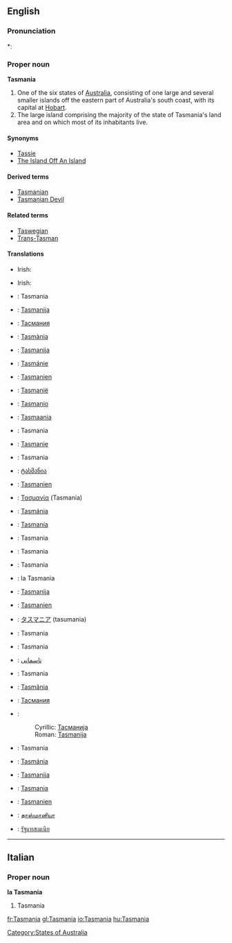==English==
{{wikipedia|Tasmania}}

===Pronunciation===
*: {{rhymes|eɪniə}}

===Proper noun===
'''Tasmania'''

# One of the six states of [[Australia]], consisting of one large and several smaller islands off the eastern part of Australia's south coast, with its capital at [[Hobart]].
# The large island comprising the majority of the state of Tasmania's land area and on which most of its inhabitants live.

====Synonyms====
* [[Tassie]] {{italbrac|colloquial}}
* [[The Island Off An Island]] {{italbrac|colloquial}}

====Derived terms====
* [[Tasmanian]]
* [[Tasmanian Devil]]

====Related terms====
* [[Taswegian]] {{italbrac|colloquial}}
* [[Trans-Tasman]] {{italbrac|colloquial}}

====Translations====
{{trans-top|Australian state}}
* Irish: {{t|ga|Tasmáin|f|alt=an Tasmáin}}
{{trans-mid}}
{{trans-bottom}}

{{trans-top|island comprising majority of state}}
* Irish: {{t|ga|Tasmáin|f|alt=an Tasmáin}}
{{trans-mid}}
{{trans-bottom}}

{{checktrans-top}}
* {{ttbc|Basque}}: Tasmania
* {{ttbc|Bosnian}}: [[Tasmanija]]
* {{ttbc|Bulgarian}}: [[Тасмания]]
* {{ttbc|Catalan}}: [[Tasmània]]
* {{ttbc|Croatian}}: [[Tasmanija]]
* {{ttbc|Czech}}: [[Tasmánie]]
* {{ttbc|Danish}}: [[Tasmanien]]
* {{ttbc|Dutch}}: [[Tasmanië]]
* {{ttbc|Esperanto}}: [[Tasmanio]]
* {{ttbc|Estonian}}: [[Tasmaania]]
* {{ttbc|Finnish}}: Tasmania
* {{ttbc|French}}: [[Tasmanie]] {{f}}
* {{ttbc|Galician}}: Tasmania
* {{ttbc|Georgian}}: [[ტასმანია]]
* {{ttbc|German}}: [[Tasmanien]]
* {{ttbc|Greek}}: [[Τασμανία]] (Tasmanía)
* {{ttbc|Hungarian}}: [[Tasmánia]]
* {{ttbc|Icelandic}}: [[Tasmanía]]
* {{ttbc|Ido}}: Tasmania
* {{ttbc|Indonesian}}: Tasmania
* {{ttbc|Interlingua}}: Tasmania
{{checktrans-mid}}
* {{ttbc|Italian}}: la Tasmania {{f}}
* {{ttbc|Lithuanian}}: [[Tasmanija]]
* {{ttbc|Luxembourgish}}: [[Tasmanien]]
* {{ttbc|Japanese}}: [[タスマニア]] (tasumania)
* {{ttbc|Norwegian}}: Tasmania
* {{ttbc|Norwegian Nynorsk}}: Tasmania
* {{ttbc|Persian}}: [[تاسمانی]]
* {{ttbc|Polish}}: Tasmania
* {{ttbc|Portuguese}}: [[Tasmânia]]
* {{ttbc|Russian}}: [[Тасмания]]
* {{ttbc|Serbian}}:
*: Cyrillic: [[Тасманија]] {{f}}
*: Roman: [[Tasmanija]] {{f}}
* {{ttbc|Sicilian}}: Tasmania
* {{ttbc|Slovak}}: [[Tasmánia]]
* {{ttbc|Slovene}}: [[Tasmanija]]
* {{ttbc|Spanish}}: [[#Spanish|Tasmania]]
* {{ttbc|Swedish}}: [[Tasmanien]]
* {{ttbc|Tamil}}: [[தாஸ்மானியா]]
* {{ttbc|Thai}}: [[รัฐแทสเมเนีย]]
{{checktrans-bottom}}

[[Category:States of Australia]]

----

==Italian==

===Proper noun===
'''la Tasmania'''

# Tasmania

[[fr:Tasmania]]
[[gl:Tasmania]]
[[io:Tasmania]]
[[hu:Tasmania]]